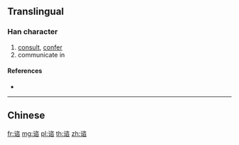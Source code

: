 {{character info/new}}
{{also|咨|諮}}
==Translingual==

===Han character===
{{Han char|rn=149|rad=讠|as=09|sn=11|four=3776|canj=IVIOR|ids=⿰讠咨}}

# [[consult]], [[confer]]
# communicate in

====References====
* {{Han ref|kx=1188.181|hdz=64000.180|uh=8C18|ud=35864}}

----

==Chinese==
{{zh-see|諮|v}}

[[fr:谘]]
[[mg:谘]]
[[pl:谘]]
[[th:谘]]
[[zh:谘]]
